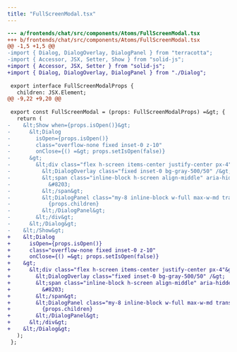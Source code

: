```yaml
---
title: "FullScreenModal.tsx"
---
```


```diff
--- a/frontends/chat/src/components/Atoms/FullScreenModal.tsx
+++ b/frontends/chat/src/components/Atoms/FullScreenModal.tsx
@@ -1,5 +1,5 @@
-import { Dialog, DialogOverlay, DialogPanel } from "terracotta";
-import { Accessor, JSX, Setter, Show } from "solid-js";
+import { Accessor, JSX, Setter } from "solid-js";
+import { Dialog, DialogOverlay, DialogPanel } from "./Dialog";
 
 export interface FullScreenModalProps {
   children: JSX.Element;
@@ -9,22 +9,20 @@
 
 export const FullScreenModal = (props: FullScreenModalProps) =&gt; {
   return (
-    &lt;Show when={props.isOpen()}&gt;
-      &lt;Dialog
-        isOpen={props.isOpen()}
-        class="overflow-none fixed inset-0 z-10"
-        onClose={() =&gt; props.setIsOpen(false)}
-      &gt;
-        &lt;div class="flex h-screen items-center justify-center px-4"&gt;
-          &lt;DialogOverlay class="fixed inset-0 bg-gray-500/50" /&gt;
-          &lt;span class="inline-block h-screen align-middle" aria-hidden="true"&gt;
-            &#8203;
-          &lt;/span&gt;
-          &lt;DialogPanel class="my-8 inline-block w-full max-w-md transform overflow-hidden rounded bg-neutral-50 p-6 text-left align-middle shadow-md transition-all dark:bg-neutral-800"&gt;
-            {props.children}
-          &lt;/DialogPanel&gt;
-        &lt;/div&gt;
-      &lt;/Dialog&gt;
-    &lt;/Show&gt;
+    &lt;Dialog
+      isOpen={props.isOpen()}
+      class="overflow-none fixed inset-0 z-10"
+      onClose={() =&gt; props.setIsOpen(false)}
+    &gt;
+      &lt;div class="flex h-screen items-center justify-center px-4"&gt;
+        &lt;DialogOverlay class="fixed inset-0 bg-gray-500/50" /&gt;
+        &lt;span class="inline-block h-screen align-middle" aria-hidden="true"&gt;
+          &#8203;
+        &lt;/span&gt;
+        &lt;DialogPanel class="my-8 inline-block w-full max-w-md transform overflow-hidden rounded bg-neutral-50 p-6 text-left align-middle shadow-md transition-all dark:bg-neutral-800"&gt;
+          {props.children}
+        &lt;/DialogPanel&gt;
+      &lt;/div&gt;
+    &lt;/Dialog&gt;
   );
 };

```